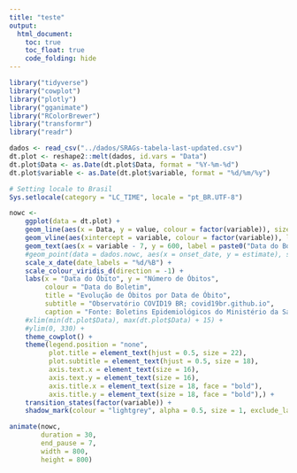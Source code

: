 ```yaml
---
title: "teste"
output:
  html_document:
    toc: true
    toc_float: true
    code_folding: hide
---
```


```r

library("tidyverse")
library("cowplot")
library("plotly")
library("gganimate")
library("RColorBrewer")
library("transformr")
library("readr")

dados <- read_csv("../dados/SRAGs-tabela-last-updated.csv")
dt.plot <- reshape2::melt(dados, id.vars = "Data")
dt.plot$Data <- as.Date(dt.plot$Data, format = "%Y-%m-%d")
dt.plot$variable <- as.Date(dt.plot$variable, format = "%d/%m/%y")

# Setting locale to Brasil
Sys.setlocale(category = "LC_TIME", locale = "pt_BR.UTF-8")

```


```r

nowc <-
    ggplot(data = dt.plot) +
    geom_line(aes(x = Data, y = value, colour = factor(variable)), size = 2) +
    geom_vline(aes(xintercept = variable, colour = factor(variable)), linetype = "dashed", size = 0.5, alpha = 0.5) +
    geom_text(aes(x = variable - 7, y = 600, label = paste0("Data do Boletim:\n", variable), colour = factor(variable)), size = 6) +
    #geom_point(data = dados.nowc, aes(x = onset_date, y = estimate), size = 2, colour = "red") +
    scale_x_date(date_labels = "%d/%B") +
    scale_colour_viridis_d(direction = -1) +
    labs(x = "Data do Óbito", y = "Número de Óbitos", 
         colour = "Data do Boletim", 
         title = "Evolução de Óbitos por Data de Óbito", 
         subtitle = "Observatório COVID19 BR; covid19br.github.io",
         caption = "Fonte: Boletins Epidemiológicos do Ministério da Saúde e SIVEP-Gripe") +
    #xlim(min(dt.plot$Data), max(dt.plot$Data) + 15) +
    #ylim(0, 330) +
    theme_cowplot() +
    theme(legend.position = "none",
          plot.title = element_text(hjust = 0.5, size = 22),
          plot.subtitle = element_text(hjust = 0.5, size = 18),
          axis.text.x = element_text(size = 16),
          axis.text.y = element_text(size = 16),
          axis.title.x = element_text(size = 18, face = "bold"),
          axis.title.y = element_text(size = 18, face = "bold"),) +
    transition_states(factor(variable)) +
    shadow_mark(colour = "lightgrey", alpha = 0.5, size = 1, exclude_layer = c(2, 3))

animate(nowc,
        duration = 30,
        end_pause = 7,
        width = 800,
        height = 800)

```
